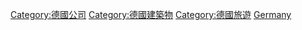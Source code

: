 {{Catnav|頁面分類|地理|国家|歐洲國家|德國|德國旅遊}}

{{Commonscat|Hotels in Germany}}

[[Category:德國公司|Category:德國公司]]
[[Category:德國建築物|Category:德國建築物]]
[[Category:德國旅遊|Category:德國旅遊]]
[[Category:各國旅館|Germany]]